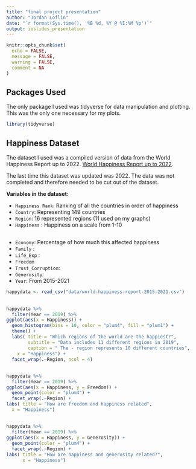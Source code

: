 ```yaml
---
title: "final project presentation"
author: "Jordan Loflin"
date: "`r format(Sys.time(), '%B %d, %Y @ %I:%M %p')`"
output: ioslides_presentation
---
```


```r
knitr::opts_chunk$set(
  echo = FALSE,
  message = FALSE,
  warning = FALSE,
  comment = NA
)
```

## Packages Used

The only package I used was tidyverse for data manipulation and plotting. This was the only one necessary for my plots.

```r
library(tidyverse)
```

## Happiness Dataset

The dataset I used was a compiled version of data from the World Happiness Report up to 2022. [World Happiness Report up to 2022](https://www.kaggle.com/datasets/mathurinache/world-happiness-report/224525?select=2019.csv).

The last time this dataset was updated was 2022. The data was not completed and therefore needed to be cut out of the dataset.

**Variables in the dataset:**

-   `Happiness Rank`: Ranking of all the countries in order of happiness
-   `Country`: Representing 149 countries
-   `Region`: 16 represented regions (11 used on my graphs)
-   `Happiness` : Happiness on a scale from 1-10

## 

-   `Economy`: Percentage of how much this affected happiness
-   `Family` :
-   `Life_Exp` :
-   `Freedom`
-   `Trust_Corruption`:
-   `Generosity`:
-   `Year`: From 2015-2021

```r
happydata <- read_csv("data/world-happiness-report-2015-2021.csv")
```

## 

```r
happydata %>% 
  filter(Year == 2019) %>%
ggplot(aes(x = Happiness)) +
  geom_histogram(bins = 10, color = "plum4", fill = "plum1") + 
  theme() +
  labs( title = "Which regions of the world are the happiest?",
        subtitle = "Data includes 11 different regions in 2019", 
        caption = " The - region represents 10 different countries",
    x = "Happiness") +
  facet_wrap(.~Region, ncol = 4)
```

## 

```r
happydata %>% 
  filter(Year == 2019) %>%
ggplot(aes(x = Happiness, y = Freedom)) +
  geom_point(color = "plum4") + 
  facet_wrap(.~Region) +
labs( title = "How are freedom and happiness related",
  x = "Happiness") 
```

## 

```r
happydata %>% 
  filter(Year == 2019) %>%
ggplot(aes(x = Happiness, y = Generosity)) +
  geom_point(color = "plum4") + 
  facet_wrap(.~Region) +
labs( title = "How are happiness and generosity related?",
      x = "Happiness") 
```
